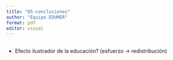 ```yaml
---
title: "05-conclusiones"
author: "Equipo EDUMER"
format: pdf
editor: visual
---
```


## 

-   Efecto ilustrador de la educación? (esfuerzo -\> redistribución)
